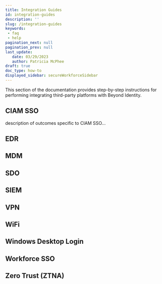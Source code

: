 ```yaml
---
title: Integration Guides
id: integration-guides
description: ''
slug: /integration-guides 
keywords: 
 - faq
 - help
pagination_next: null
pagination_prev: null
last_update: 
   date: 03/29/2023
   author: Patricia McPhee
draft: true
doc_type: how-to
displayed_sidebar: secureWorkforceSidebar
---
```


This section of the documentation provides step-by-step instructions for performing integrating third-party platforms with Beyond Identity.

## CIAM SSO
description of outcomes specific to CIAM SSO...




## EDR



## MDM



## SDO



## SIEM



## VPN



## WiFi



## Windows Desktop Login



## Workforce SSO



## Zero Trust (ZTNA)

